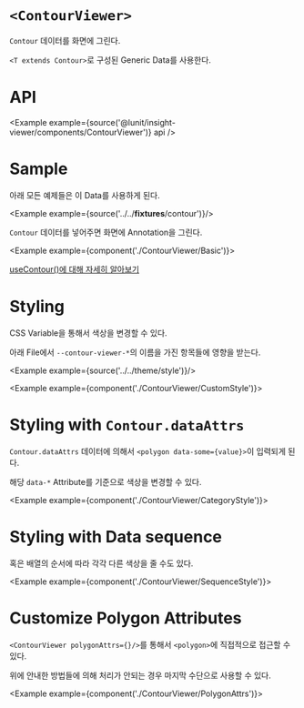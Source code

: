 
# `<ContourViewer>`

`Contour` 데이터를 화면에 그린다.

`<T extends Contour>`로 구성된 Generic Data를 사용한다. 

# API

<Example example={source('@lunit/insight-viewer/components/ContourViewer')} api />

# Sample

아래 모든 예제들은 이 Data를 사용하게 된다.

<Example example={source('../../__fixtures__/contour')}/>

`Contour` 데이터를 넣어주면 화면에 Annotation을 그린다.

<Example example={component('./ContourViewer/Basic')}>
  <InsightViewerPreview height={720}/>
</Example>

[useContour()에 대해 자세히 알아보기](https://frontend-components-handbook.netlify.com/#/insight-viewer/usecontour())

# Styling

CSS Variable을 통해서 색상을 변경할 수 있다.

아래 File에서 `--contour-viewer-*`의 이름을 가진 항목들에 영향을 받는다.

<Example example={source('../../theme/style')}/>

<Example example={component('./ContourViewer/CustomStyle')}>
  <InsightViewerPreview height={720}/>
</Example>

# Styling with `Contour.dataAttrs`

`Contour.dataAttrs` 데이터에 의해서 `<polygon data-some={value}>`이 입력되게 된다.

해당 `data-*` Attribute를 기준으로 색상을 변경할 수 있다.

<Example example={component('./ContourViewer/CategoryStyle')}>
  <InsightViewerPreview height={720}/>
</Example>

# Styling with Data sequence

혹은 배열의 순서에 따라 각각 다른 색상을 줄 수도 있다.

 <Example example={component('./ContourViewer/SequenceStyle')}>
  <InsightViewerPreview height={720}/>
 </Example>


# Customize Polygon Attributes

`<ContourViewer polygonAttrs={}/>`를 통해서 `<polygon>`에 직접적으로 접근할 수 있다.

위에 안내한 방법들에 의해 처리가 안되는 경우 마지막 수단으로 사용할 수 있다.

<Example example={component('./ContourViewer/PolygonAttrs')}>
  <InsightViewerPreview height={720}/>
</Example>